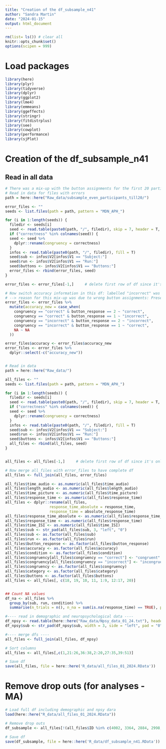 ```yaml
---
title: "Creation of the df_subsample_n41"
author: "Sandra Martin"
date: "2024-01-15"
output: html_document
---
```


```r
rm(list= ls()) # clear all 
knitr::opts_chunk$set()
options(scipen = 999)
```

# Load packages
```r
library(here)
library(plyr)
library(tidyverse)
library(dplyr)
library(ggplot2)
library(lme4)
library(emmeans)
library(ggeffects)
library(stringr)
library(fitdistrplus)
library(see)
library(cowplot)
library(performance)
library(sjPlot)
```

# Creation of the df_subsample_n41
## Read in all data
```r
# There was a mix-up with the button assignments for the first 20 participants with even participant numbers (e.g., 002, 004, etc.). This needs to be fixed first since accuracy was assigned wrong in these participants. That's why we're first reading in the files of these 20 participants, change accuracy labels, then read in the other participants and finally merge both data frames. 
# Read in data for files with errors
path = here::here("Raw_data/subsample_even_participants_till20/")

error_files <- ""
seeds <- list.files(path = path, pattern = "MDN_APH_")

for (i in 1:length(seeds)) {
  filedir <- seeds[i]
  seed <- read.table(paste0(path, "/", filedir), skip = 7, header = T, sep = "\t", na.strings = "NaN")
  if ("correctness" %in% colnames(seed)) {
  seed <- seed %>% 
    dplyr::rename(congruency = correctness)
  }
  infos <- read.table(paste0(path, "/", filedir), fill = T)
  seed$sub <- infos$V2[infos$V1 == "Subject:"]
  seed$run <- infos$V2[infos$V1 == "Run:"]
  seed$buttons <- infos$V2[infos$V1 == "Buttons:"]
  error_files <- rbind(error_files, seed)
}

error_files <- error_files[-1,]     # delete first row of df since it's only NAs

# Now switch accuracy information in this df: labelled "incorrect" was actually correct and labelled "correct" was actually incorrect 
# --> reason for this mix-up was due to wrong button assignments: Presentation thought we were switching correct and incorrect buttons across participants when in fact we were not
error_files <- error_files %>% 
  mutate(accuracy_new = case_when(
    congruency == "correct" & button_response == 2 ~ "correct",
    congruency == "correct" & button_response == 1 ~ "incorrect",
    congruency == "incorrect" & button_response == 2 ~ "incorrect",
    congruency == "incorrect" & button_response == 1 ~ "correct",
    NA ~ NA
  ))

error_files$accuracy <- error_files$accuracy_new
error_files <- error_files %>% 
  dplyr::select(-c("accuracy_new"))


# Read in data
path = here::here("Raw_data/")

all_files <- ""
seeds <- list.files(path = path, pattern = "MDN_APH_")

for (i in 1:length(seeds)) {
  filedir <- seeds[i]
  seed <- read.table(paste0(path, "/", filedir), skip = 7, header = T, sep = "\t", na.strings = "NaN")
  if ("correctness" %in% colnames(seed)) {
  seed <- seed %>% 
    dplyr::rename(congruency = correctness)
  }
  infos <- read.table(paste0(path, "/", filedir), fill = T)
  seed$sub <- infos$V2[infos$V1 == "Subject:"]
  seed$run <- infos$V2[infos$V1 == "Run:"]
  seed$buttons <- infos$V2[infos$V1 == "Buttons:"]
  all_files <- rbind(all_files, seed)
}


all_files <- all_files[-1,]     # delete first row of df since it's only NAs

# Now merge all_files with error_files to have complete df
all_files <- full_join(all_files, error_files)

all_files$time_audio <- as.numeric(all_files$time_audio)
all_files$length_audio <- as.numeric(all_files$length_audio)
all_files$time_picture <- as.numeric(all_files$time_picture)
all_files$response_time <- as.numeric(all_files$response_time)
all_files <- dplyr::rename(all_files, 
                    response_time_absolute = response_time,
                    response_time = absolute_response_time)
all_files$response_time_absolute <- as.numeric(all_files$response_time_absolute)
all_files$response_time <- as.numeric(all_files$response_time)
all_files$time_ISI <- as.numeric(all_files$time_ISI)
all_files$sub <- str_pad(all_files$sub, 3, "left", "0")
all_files$sub <- as.factor(all_files$sub)
all_files$run <- as.factor(all_files$run)
all_files$button_response <- as.factor(all_files$button_response)
all_files$accuracy <- as.factor(all_files$accuracy)
all_files$condition <- as.factor(all_files$condition)
all_files$congruency[all_files$congruency == "correct"] <- "congruent"
all_files$congruency[all_files$congruency == "incorrect"] <- "incongruent"
all_files$congruency <- as.factor(all_files$congruency)
all_files$category <- as.factor(all_files$category)
all_files$buttons <- as.factor(all_files$buttons)
all_files <- all_files[, c(18, 19, 10, 11, 1:9, 12:17, 20)]


## Count NA values
df_na <- all_files %>% 
  group_by(sub, run, condition) %>% 
  summarise(n_trials = n(), n_na = sum(is.na(response_time) == TRUE), prop = sum(is.na(response_time) == TRUE)/n())

#---- read in demographic and neuropsychological data ----
df_npsy <- read.table(here::here("Raw_data/Npsy_data_01_24.txt"), header = T, sep = "\t")
df_npsy$sub <- str_pad(df_npsy$sub, width = 3, side = "left", pad = "0")

#---- merge dfs ----
all_files <- full_join(all_files, df_npsy)

# Sort columns
all_files <- all_files[,c(1,21:26,36:38,2:20,27:35,39:51)]

# Save df
save(all_files, file = here::here('R_data/all_files_01_2024.RData'))
```

# Remove drop outs (for analyses - MA)
```r
# Load full df including demographic and npsy dara
load(here::here("R_data/all_files_01_2024.RData"))

# Remove drop outs
df_subsample <- all_files[!(all_files$ID %in% c(4002, 3364, 2884, 2998, 3392, 3960, 3154, 3994, 4086, 2522)), ] 

# Save df
save(df_subsample, file = here::here('R_data/df_subsample_n41.RData'))
```


